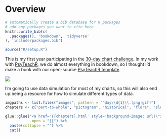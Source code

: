 # Overview {-}

```r
# automatically create a bib database for R packages
# add any packages you want to cite here
knitr::write_bib(c(
  .packages(), 'bookdown', 'tidyverse'
), 'include/packages.bib')

source("R/setup.R")
```

This is my first year participating in the [30-day chart challenge](https://github.com/30DayChartChallenge/Edition2022). In my work with [PsyTeachR](https://psyteachr.github.io), we do almost everything in bookdown, so I thought I'd make a book with our open-source [PsyTeachR template](https://psyteachr.github.io/template/).

![](images/30-day-chart-challenge.jpg)

I'm going to use data simulation for most of my charts, so this will also end up being a resource for how to simulate different types of data. 

<style>
.daily_imgs a {
    background-repeat: no-repeat;
    background-position: center center;
    background-size: contain;
    width: 31%;
    height: 0;
    display: inline-block;
    margin: 1%;
    padding-bottom: 31%;
    float: left;
}
</style>

```r
imgpaths <- list.files("images", pattern = "^day\\d{1}\\.(png|gif)")
chapters <- c("part-to-whole", "pictogram", "historical", "flora", "slope", "owid", "physical", "mountains", "statistics")[seq_along(imgpaths)]

glue::glue("<a href='{{chapters}.html' style='background-image: url(\"images/{{imgpaths}\")'></a>",
           .open = "{{") %>%
  paste(collapse = "") %>%
  cat()
```

<div class='daily_imgs'><a href='01-part-to-whole.html' style='background-image: url("images/day1.png")'></a><a href='02-pictogram.html' style='background-image: url("images/day2.png")'></a><a href='03-historical.html' style='background-image: url("images/day3.png")'></a><a href='04-flora.html' style='background-image: url("images/day4.png")'></a><a href='05-slope.html' style='background-image: url("images/day5.png")'></a><a href='06-owid.html' style='background-image: url("images/day6.gif")'></a><a href='07-physical.html' style='background-image: url("images/day7.png")'></a><a href='08-mountains.html' style='background-image: url("images/day8.png")'></a><a href='09-statistics.html' style='background-image: url("images/day9.gif")'></a><a href='10-experimental.html' style='background-image: url("images/day10.png")'></a><a href='11-circular.html' style='background-image: url("images/day11.png")'></a><a href='12-economist.html' style='background-image: url("images/day12.png")'></a><a href='13-correlation.html' style='background-image: url("images/day13.png")'></a><a href='14-3-dimensional.html' style='background-image: url("images/day14.png")'></a><a href='15-multivariate.html' style='background-image: url("images/day15.gif")'></a><a href='16-environment.html' style='background-image: url("images/day16.png")'></a><a href='17-connections.html' style='background-image: url("images/day17.png")'></a></div>

<br style="clear:both;">
